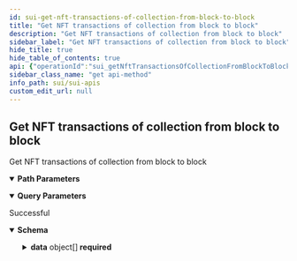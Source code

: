 ```yaml
---
id: sui-get-nft-transactions-of-collection-from-block-to-block
title: "Get NFT transactions of collection from block to block"
description: "Get NFT transactions of collection from block to block"
sidebar_label: "Get NFT transactions of collection from block to block"
hide_title: true
hide_table_of_contents: true
api: {"operationId":"sui_getNftTransactionsOfCollectionFromBlockToBlock","description":"Get NFT transactions of collection from block to block","parameters":[{"name":"collection","required":true,"in":"path","description":"Collection address of NFT transaction","schema":{"type":"string"}},{"name":"from_block","required":true,"in":"query","description":"The minimum block number from which to get the transfers","example":999,"schema":{"type":"number"}},{"name":"to_block","required":true,"in":"query","description":"The maximum block number from which to get the transfers","example":1000,"schema":{"type":"number"}},{"name":"limit","required":false,"in":"query","description":"Number of item displayed per page, default: 10","schema":{"type":"number"}},{"name":"offset","required":false,"in":"query","description":"Number of skipped item per page, default: 0","schema":{"type":"number"}}],"responses":{"200":{"description":"Successful","content":{"application/json":{"schema":{"type":"object","properties":{"data":{"description":"Array of documents","type":"array","items":{"type":"object","properties":{"digest":{"type":"string"},"nftId":{"type":"string"},"collection":{"type":"string"},"status":{"type":"string"},"sender":{"type":"string"},"type":{"type":"string"},"gasFee":{"type":"number"},"timestamp":{"type":"number"},"checkpoint":{"type":"number"},"txNumber":{"type":"number"},"totalGasFee":{"type":"number"},"function":{"type":"string"},"computationFee":{"type":"number"},"storageFee":{"type":"number"},"storageRebate":{"type":"number"},"gasBudget":{"type":"number"},"gasPrice":{"type":"number"},"packageId":{"type":"string"},"blockTime":{"type":"number"}},"required":["digest","nftId","collection","status","sender","type","gasFee","timestamp","checkpoint","txNumber","totalGasFee","function","computationFee","storageFee","storageRebate","gasBudget","gasPrice","packageId","blockTime"],"title":"NftTransactionsResponseDto"}}},"required":["data"],"title":"ListNftTransactionsResponseDto"}}}}},"security":[{"apiKey":[]}],"tags":["Get NFT transactions"],"method":"get","path":"/v1/nft/transactions-from-block-to-block/{collection}","servers":[{"url":"https://sui-mainnet-api.blocklens.io","description":"Sui production server"}],"securitySchemes":{"bearer":{"scheme":"bearer","bearerFormat":"JWT","type":"http"},"basic":{"type":"http","scheme":"basic"},"apiKey":{"type":"apiKey","name":"x-api-key","in":"header"}},"info":{"title":"SUI APIs","description":"Swagger documentation","version":"1.0.0","contact":{}},"postman":{"name":"Get NFT transactions of collection from block to block","description":{"content":"Get NFT transactions of collection from block to block","type":"text/plain"},"url":{"path":["v1","nft","transactions-from-block-to-block",":collection"],"host":["{{baseUrl}}"],"query":[{"disabled":false,"description":{"content":"(Required) The minimum block number from which to get the transfers","type":"text/plain"},"key":"from_block","value":""},{"disabled":false,"description":{"content":"(Required) The maximum block number from which to get the transfers","type":"text/plain"},"key":"to_block","value":""},{"disabled":false,"description":{"content":"Number of item displayed per page, default: 10","type":"text/plain"},"key":"limit","value":""},{"disabled":false,"description":{"content":"Number of skipped item per page, default: 0","type":"text/plain"},"key":"offset","value":""}],"variable":[{"disabled":false,"description":{"content":"(Required) Collection address of NFT transaction","type":"text/plain"},"type":"any","value":"","key":"collection"}]},"header":[{"key":"Accept","value":"application/json"}],"method":"GET","auth":{"type":"apikey","apikey":[{"type":"any","value":"x-api-key","key":"key"},{"type":"any","value":"<API Key>","key":"value"},{"type":"any","value":"header","key":"in"}]}}}
sidebar_class_name: "get api-method"
info_path: sui/sui-apis
custom_edit_url: null
---
```



## Get NFT transactions of collection from block to block



Get NFT transactions of collection from block to block

<details style={{"marginBottom":"1rem"}} data-collapsed={false} open={true}><summary style={{}}><strong>Path Parameters</strong></summary><div><ul><ParamsItem className={"paramsItem"} param={{"name":"collection","required":true,"in":"path","description":"Collection address of NFT transaction","schema":{"type":"string"}}}></ParamsItem></ul></div></details><details style={{"marginBottom":"1rem"}} data-collapsed={false} open={true}><summary style={{}}><strong>Query Parameters</strong></summary><div><ul><ParamsItem className={"paramsItem"} param={{"name":"from_block","required":true,"in":"query","description":"The minimum block number from which to get the transfers","example":999,"schema":{"type":"number"}}}></ParamsItem><ParamsItem className={"paramsItem"} param={{"name":"to_block","required":true,"in":"query","description":"The maximum block number from which to get the transfers","example":1000,"schema":{"type":"number"}}}></ParamsItem><ParamsItem className={"paramsItem"} param={{"name":"limit","required":false,"in":"query","description":"Number of item displayed per page, default: 10","schema":{"type":"number"}}}></ParamsItem><ParamsItem className={"paramsItem"} param={{"name":"offset","required":false,"in":"query","description":"Number of skipped item per page, default: 0","schema":{"type":"number"}}}></ParamsItem></ul></div></details><div><ApiTabs><TabItem label={"200"} value={"200"}><div>

Successful

</div><div><MimeTabs schemaType={"response"}><TabItem label={"application/json"} value={"application/json"}><SchemaTabs><TabItem label={"Schema"} value={"Schema"}><details style={{}} data-collapsed={false} open={true}><summary style={{"textAlign":"left"}}><strong>Schema</strong></summary><div style={{"textAlign":"left","marginLeft":"1rem"}}></div><ul style={{"marginLeft":"1rem"}}><SchemaItem collapsible={true} className={"schemaItem"}><details style={{}}><summary style={{}}><strong>data</strong><span style={{"opacity":"0.6"}}> object[]</span><strong style={{"fontSize":"var(--ifm-code-font-size)","color":"var(--openapi-required)"}}> required</strong></summary><div style={{"marginLeft":"1rem"}}><div style={{"marginTop":".5rem","marginBottom":".5rem"}}>

Array of documents

</div><li><div style={{"fontSize":"var(--ifm-code-font-size)","opacity":"0.6","marginLeft":"-.5rem","paddingBottom":".5rem"}}>Array [</div></li><SchemaItem collapsible={false} name={"digest"} required={true} schemaName={"string"} qualifierMessage={undefined} schema={{"type":"string"}}></SchemaItem><SchemaItem collapsible={false} name={"nftId"} required={true} schemaName={"string"} qualifierMessage={undefined} schema={{"type":"string"}}></SchemaItem><SchemaItem collapsible={false} name={"collection"} required={true} schemaName={"string"} qualifierMessage={undefined} schema={{"type":"string"}}></SchemaItem><SchemaItem collapsible={false} name={"status"} required={true} schemaName={"string"} qualifierMessage={undefined} schema={{"type":"string"}}></SchemaItem><SchemaItem collapsible={false} name={"sender"} required={true} schemaName={"string"} qualifierMessage={undefined} schema={{"type":"string"}}></SchemaItem><SchemaItem collapsible={false} name={"type"} required={true} schemaName={"string"} qualifierMessage={undefined} schema={{"type":"string"}}></SchemaItem><SchemaItem collapsible={false} name={"gasFee"} required={true} schemaName={"number"} qualifierMessage={undefined} schema={{"type":"number"}}></SchemaItem><SchemaItem collapsible={false} name={"timestamp"} required={true} schemaName={"number"} qualifierMessage={undefined} schema={{"type":"number"}}></SchemaItem><SchemaItem collapsible={false} name={"checkpoint"} required={true} schemaName={"number"} qualifierMessage={undefined} schema={{"type":"number"}}></SchemaItem><SchemaItem collapsible={false} name={"txNumber"} required={true} schemaName={"number"} qualifierMessage={undefined} schema={{"type":"number"}}></SchemaItem><SchemaItem collapsible={false} name={"totalGasFee"} required={true} schemaName={"number"} qualifierMessage={undefined} schema={{"type":"number"}}></SchemaItem><SchemaItem collapsible={false} name={"function"} required={true} schemaName={"string"} qualifierMessage={undefined} schema={{"type":"string"}}></SchemaItem><SchemaItem collapsible={false} name={"computationFee"} required={true} schemaName={"number"} qualifierMessage={undefined} schema={{"type":"number"}}></SchemaItem><SchemaItem collapsible={false} name={"storageFee"} required={true} schemaName={"number"} qualifierMessage={undefined} schema={{"type":"number"}}></SchemaItem><SchemaItem collapsible={false} name={"storageRebate"} required={true} schemaName={"number"} qualifierMessage={undefined} schema={{"type":"number"}}></SchemaItem><SchemaItem collapsible={false} name={"gasBudget"} required={true} schemaName={"number"} qualifierMessage={undefined} schema={{"type":"number"}}></SchemaItem><SchemaItem collapsible={false} name={"gasPrice"} required={true} schemaName={"number"} qualifierMessage={undefined} schema={{"type":"number"}}></SchemaItem><SchemaItem collapsible={false} name={"packageId"} required={true} schemaName={"string"} qualifierMessage={undefined} schema={{"type":"string"}}></SchemaItem><SchemaItem collapsible={false} name={"blockTime"} required={true} schemaName={"number"} qualifierMessage={undefined} schema={{"type":"number"}}></SchemaItem><li><div style={{"fontSize":"var(--ifm-code-font-size)","opacity":"0.6","marginLeft":"-.5rem"}}>]</div></li></div></details></SchemaItem></ul></details></TabItem><TabItem label={"Example (from schema)"} value={"Example (from schema)"}><ResponseSamples responseExample={"{\n  \"data\": [\n    {\n      \"digest\": \"string\",\n      \"nftId\": \"string\",\n      \"collection\": \"string\",\n      \"status\": \"string\",\n      \"sender\": \"string\",\n      \"type\": \"string\",\n      \"gasFee\": 0,\n      \"timestamp\": 0,\n      \"checkpoint\": 0,\n      \"txNumber\": 0,\n      \"totalGasFee\": 0,\n      \"function\": \"string\",\n      \"computationFee\": 0,\n      \"storageFee\": 0,\n      \"storageRebate\": 0,\n      \"gasBudget\": 0,\n      \"gasPrice\": 0,\n      \"packageId\": \"string\",\n      \"blockTime\": 0\n    }\n  ]\n}"} language={"json"}></ResponseSamples></TabItem></SchemaTabs></TabItem></MimeTabs></div></TabItem></ApiTabs></div>
      